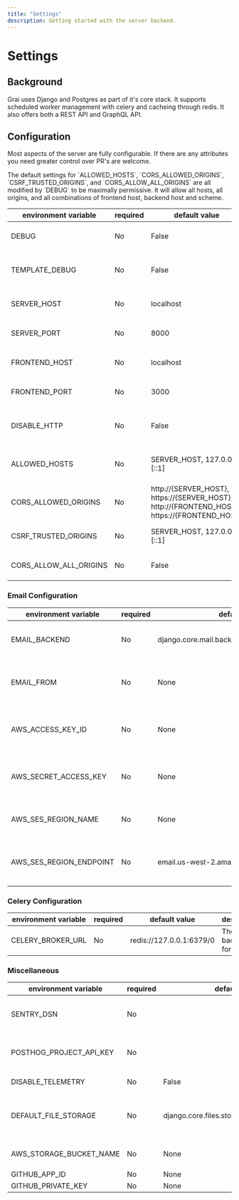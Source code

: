 ```yaml
---
title: "Settings"
description: Getting started with the server backend.
---
```



# Settings

## Background

Grai uses Django and Postgres as part of it's core stack.
It supports scheduled worker management with celery and cacheing through redis.
It also offers both a REST API and GraphQL API.

## Configuration

Most aspects of the server are fully configurable.
If there are any attributes you need greater control over PR's are welcome.

<Callout type="warning" emoji="ℹ️">
  The default settings for `ALLOWED_HOSTS`, `CORS_ALLOWED_ORIGINS`,
  `CSRF_TRUSTED_ORIGINS`, and `CORS_ALLOW_ALL_ORIGINS` are all modified by
  `DEBUG` to be maximally permissive. It will allow all hosts, all origins, and
  all combinations of frontend host, backend host and scheme.
</Callout>


| environment variable    | required | default value | description |
| ----------------------- | -------- | ------------- | ----------- |
| DEBUG                   | No       | False         | Run in debug mode |
| TEMPLATE_DEBUG          | No       | False         | Run templating in debug mode |
| SERVER_HOST             | No       | localhost     | host for the current deployment |
| SERVER_PORT             | No       | 8000          | port for the current deployment |
| FRONTEND_HOST           | No       | localhost     | host for the deployed frontend  |
| FRONTEND_PORT           | No       | 3000          | port for the deployed frontend  |
| DISABLE_HTTP            | No       | False         | disables access through http |
| ALLOWED_HOSTS           | No       | SERVER_HOST, 127.0.0.1, [::1] | disables access through http    |
| CORS_ALLOWED_ORIGINS    | No       | http://\{SERVER_HOST\}, https://\{SERVER_HOST\}, http://\{FRONTEND_HOST\}, https://\{FRONTEND_HOST\} | host for the current deployment |
| CSRF_TRUSTED_ORIGINS    | No       | SERVER_HOST, 127.0.0.1, [::1] | host for the current deployment |
| CORS_ALLOW_ALL_ORIGINS  | No       | False         | Django CORS allow all setting |


### Email Configuration

| environment variable    | required | default value                                  | description                                                                                              |
| ----------------------- | -------- | ---------------------------------------------- | -------------------------------------------------------------------------------------------------------- |
| EMAIL_BACKEND           | No       | django.core.mail.backends.console.EmailBackend | Your preferred email [backend](https://docs.djangoproject.com/en/4.1/topics/email/#topic-email-backends) |
| EMAIL_FROM              | No       | None                                           | The email address your emails should be sent from                                                        |
| AWS_ACCESS_KEY_ID       | No       | None                                           | AWS access key id required for amazon SES                                                                |
| AWS_SECRET_ACCESS_KEY   | No       | None                                           | AWS secret access key required for amazon SES                                                            |
| AWS_SES_REGION_NAME     | No       | None                                           | AWS region required for amazon SES                                                                       |
| AWS_SES_REGION_ENDPOINT | No       | email.us-west-2.amazonaws.com                  | The email address your emails should be sent from                                                        |

### Celery Configuration

| environment variable | required | default value            | description                |
| -------------------- | -------- | ------------------------ | -------------------------- |
| CELERY_BROKER_URL    | No       | redis://127.0.0.1:6379/0 | The backend url for celery |

### Miscellaneous

| environment variable    | required | default value                               | description                                     |
| ----------------------- | -------- | ------------------------------------------- | ----------------------------------------------- |
| SENTRY_DSN              | No       |                                             | Configure error reporting with Sentry           |
| POSTHOG_PROJECT_API_KEY | No       |                                             | Configure logging through posthog               |
| DISABLE_TELEMETRY       | No       | False                                       | Disables all telemetry                          |
| DEFAULT_FILE_STORAGE    | No       | django.core.files.storage.FileSystemStorage | The default file storage backend used by Django |
| AWS_STORAGE_BUCKET_NAME | No       | None                                        | AWS bucket storage                              |
| GITHUB_APP_ID           | No       | None                                        |                                                 |
| GITHUB_PRIVATE_KEY      | No       | None                                        |                                                 |
